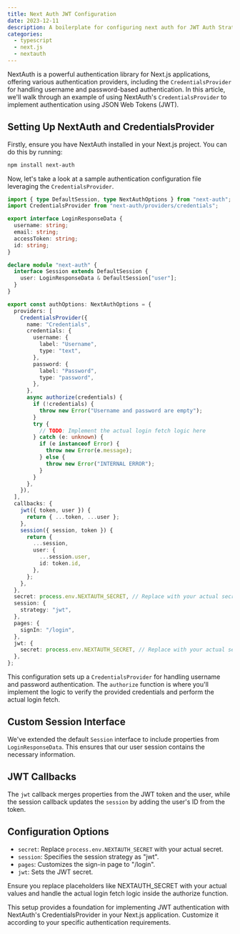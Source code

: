 ```yaml
---
title: Next Auth JWT Configuration
date: 2023-12-11
description: A boilerplate for configuring next auth for JWT Auth Strategy
categories:
  - typescript
  - next.js
  - nextauth
---
```


NextAuth is a powerful authentication library for Next.js applications, offering various authentication providers, including the `CredentialsProvider` for handling username and password-based authentication. In this article, we'll walk through an example of using NextAuth's `CredentialsProvider` to implement authentication using JSON Web Tokens (JWT).

## Setting Up NextAuth and CredentialsProvider

Firstly, ensure you have NextAuth installed in your Next.js project. You can do this by running:

```bash
npm install next-auth
```

Now, let's take a look at a sample authentication configuration file leveraging the `CredentialsProvider`.

```ts
import { type DefaultSession, type NextAuthOptions } from "next-auth";
import CredentialsProvider from "next-auth/providers/credentials";

export interface LoginResponseData {
  username: string;
  email: string;
  accessToken: string;
  id: string;
}

declare module "next-auth" {
  interface Session extends DefaultSession {
    user: LoginResponseData & DefaultSession["user"];
  }
}

export const authOptions: NextAuthOptions = {
  providers: [
    CredentialsProvider({
      name: "Credentials",
      credentials: {
        username: {
          label: "Username",
          type: "text",
        },
        password: {
          label: "Password",
          type: "password",
        },
      },
      async authorize(credentials) {
        if (!credentials) {
          throw new Error("Username and password are empty");
        }
        try {
          // TODO: Implement the actual login fetch logic here
        } catch (e: unknown) {
          if (e instanceof Error) {
            throw new Error(e.message);
          } else {
            throw new Error("INTERNAL ERROR");
          }
        }
      },
    }),
  ],
  callbacks: {
    jwt({ token, user }) {
      return { ...token, ...user };
    },
    session({ session, token }) {
      return {
        ...session,
        user: {
          ...session.user,
          id: token.id,
        },
      };
    },
  },
  secret: process.env.NEXTAUTH_SECRET, // Replace with your actual secret
  session: {
    strategy: "jwt",
  },
  pages: {
    signIn: "/login",
  },
  jwt: {
    secret: process.env.NEXTAUTH_SECRET, // Replace with your actual secret
  },
};
```

This configuration sets up a `CredentialsProvider` for handling username and password authentication. The `authorize` function is where you'll implement the logic to verify the provided credentials and perform the actual login fetch.

## Custom Session Interface

We've extended the default `Session` interface to include properties from `LoginResponseData`. This ensures that our user session contains the necessary information.

## JWT Callbacks

The `jwt` callback merges properties from the JWT token and the user, while the session callback updates the `session` by adding the user's ID from the token.

## Configuration Options

- `secret`: Replace `process.env.NEXTAUTH_SECRET` with your actual secret.
- `session`: Specifies the session strategy as "jwt".
- `pages`: Customizes the sign-in page to "/login".
- `jwt`: Sets the JWT secret.

Ensure you replace placeholders like NEXTAUTH_SECRET with your actual values and handle the actual login fetch logic inside the authorize function.

This setup provides a foundation for implementing JWT authentication with NextAuth's CredentialsProvider in your Next.js application. Customize it according to your specific authentication requirements.
